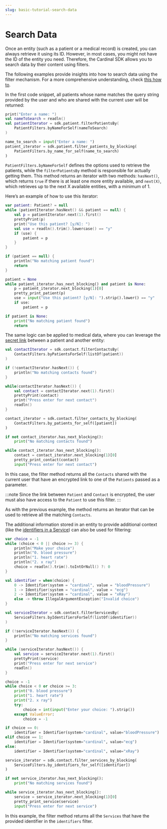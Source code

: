 ```yaml
---
slug: basic-tutorial-search-data
---
```



# Search Data

Once an entity (such as a patient or a medical record) is created, you can always retrieve it using its ID.
However, in most cases, you might not have the ID of the entity you need. Therefore, the Cardinal SDK allows you to search
data by their content using filters.

The following examples provide insights into how to search data using the filter mechanism. For a more comprehensive
understanding, check [this how to](/nsdk/how-to/querying-data).

In the first code snippet, all patients whose name matches the query string provided by the user and who are shared
with the current user will be returned:

<LanguageTabs>
<TabItem value="kotlin">

```kotlin
print("Enter a name: ")
val nameToSearch = readln()
val patientIterator = sdk.patient.filterPatientsBy(
	PatientFilters.byNameForSelf(nameToSearch)
)
```

</TabItem>
<TabItem value="python">

```python
name_to_search = input("Enter a name: ")
patient_iterator = sdk.patient.filter_patients_by_blocking(
	PatientFilters.by_name_for_self(name_to_search)
)
```

</TabItem>
</LanguageTabs>

`PatientFilters.byNameForSelf` defines the options used to retrieve the patients, while the `filterPatientsBy` method
is responsible for actually getting them. This method returns an iterator with two methods: `hasNext()`, which returns
`true` if there is at least one more entity available, and `next(X)`, which retrieves up to the next X available
entities, with a minimum of 1.

Here’s an example of how to use this iterator:

<LanguageTabs>
<TabItem value="kotlin">

```kotlin
var patient: Patient? = null
while (patientIterator.hasNext() && patient == null) {
	val p = patientIterator.next(1).first()
	prettyPrint(p)
	print("Use this patient? [y/N]: ")
	val use = readln().trim().lowercase() == "y"
	if (use) {
		patient = p
	}
}

if (patient == null) {
	println("No matching patient found")
	return
}
```

</TabItem>
<TabItem value="python">

```python
patient = None
while patient_iterator.has_next_blocking() and patient is None:
	p = patient_iterator.next_blocking(1)[0]
	pretty_print_patient(p)
	use = input("Use this patient? [y/N]: ").strip().lower() == "y"
	if use:
		patient = p

if patient is None:
	print("No matching patient found")
	return

```

</TabItem>
</LanguageTabs>

The same logic can be applied to medical data, where you can leverage the
[secret link](/nsdk/tutorial/basic/modules/basic-tutorial-create-medical-data#initiating-a-medical-examination) between
a patient and another entity:

<LanguageTabs>
<TabItem value="kotlin">

```kotlin
val contactIterator = sdk.contact.filterContactsBy(
	ContactFilters.byPatientsForSelf(listOf(patient))
)

if (!contactIterator.hasNext()) {
	println("No matching contacts found")
}

while(contactIterator.hasNext()) {
	val contact = contactIterator.next(1).first()
	prettyPrint(contact)
	print("Press enter for next contact")
	readln()
}
```

</TabItem>
<TabItem value="python">

```python
contact_iterator = sdk.contact.filter_contacts_by_blocking(
	ContactFilters.by_patients_for_self([patient])
)

if not contact_iterator.has_next_blocking():
	print("No matching contacts found")

while contact_iterator.has_next_blocking():
	contact = contact_iterator.next_blocking(1)[0]
	pretty_print_contact(contact)
	input("Press enter for next contact")
```

</TabItem>
</LanguageTabs>

In this case, the filter method returns all the `Contacts` shared with the current user that have an encrypted link to
one of the `Patients` passed as a parameter.

:::note
Since the link between `Patient` and `Contact` is encrypted, the user must also have access to the `Patient` to use this filter.
:::

As with the previous example, the method returns an iterator that can be used to retrieve all the matching `Contacts`.

The additional information stored in an entity to provide additional context (like the
[identifiers in a Service](/nsdk/tutorial/basic/modules/basic-tutorial-create-medical-data#creating-scalar-medical-data-blood-pressure))
can also be used for filtering:

<LanguageTabs>
<TabItem value="kotlin">

```kotlin
var choice = -1
while (choice < 0 || choice >= 3) {
	println("Make your choice")
	println("0. blood pressure")
	println("1. heart rate")
	println("2. x ray")
	choice = readln().trim().toIntOrNull() ?: 0
}

val identifier = when(choice) {
	0 -> Identifier(system = "cardinal", value = "bloodPressure")
	1 -> Identifier(system = "cardinal", value = "ecg")
	2 -> Identifier(system = "cardinal", value = "xRay")
	else -> throw IllegalArgumentException("Invalid choice")
}

val serviceIterator = sdk.contact.filterServicesBy(
	ServiceFilters.byIdentifiersForSelf(listOf(identifier))
)

if (!serviceIterator.hasNext()) {
	println("No matching services found")
}

while (serviceIterator.hasNext()) {
	val service = serviceIterator.next(1).first()
	prettyPrint(service)
	print("Press enter for next service")
	readln()
}
```

</TabItem>
<TabItem value="python">

```python
choice = -1
while choice < 0 or choice >= 3:
	print("0. blood pressure")
	print("1. heart rate")
	print("2. x ray")
	try:
		choice = int(input("Enter your choice: ").strip())
	except ValueError:
		choice = -1

if choice == 0:
	identifier = Identifier(system="cardinal", value="bloodPressure")
elif choice == 1:
	identifier = Identifier(system="cardinal", value="ecg")
else:
	identifier = Identifier(system="cardinal", value="xRay")

service_iterator = sdk.contact.filter_services_by_blocking(
	ServiceFilters.by_identifiers_for_self([identifier])
)

if not service_iterator.has_next_blocking():
	print("No matching services found")

while service_iterator.has_next_blocking():
	service = service_iterator.next_blocking(1)[0]
	pretty_print_service(service)
	input("Press enter for next service")
```

</TabItem>
</LanguageTabs>

In this example, the filter method returns all the `Services` that have the provided identifier in the `identifiers` filter.
